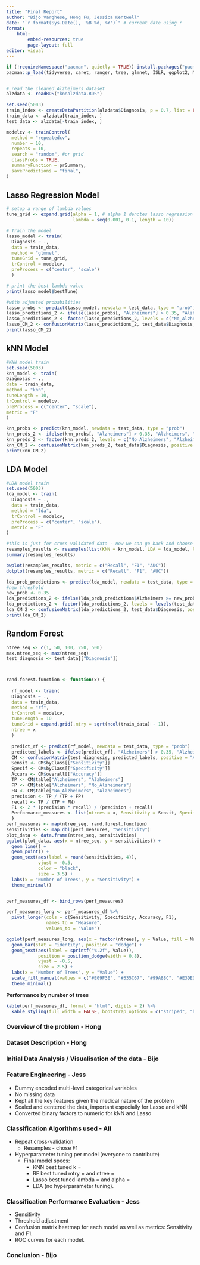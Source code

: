 ```yaml
---
title: "Final Report"
author: "Bijo Varghese, Hong Fu, Jessica Kentwell"
date: "`r format(Sys.Date(), '%B %d, %Y')`" # current date using r 
format:
    html:
        embed-resources: true
        page-layout: full
editor: visual
---
```


```r
if (!requireNamespace("pacman", quietly = TRUE)) install.packages("pacman"); library(pacman)
pacman::p_load(tidyverse, caret, ranger, tree, glmnet, ISLR, ggplot2, Matrix, dplyr, knitr, kableExtra, MASS, RColorBrewer, caTools, MLmetrics)


# read the cleaned Alzheimers dataset 
alzdata <- readRDS("knnalzdata.RDS")
```

```r
set.seed(5003)
train_index <- createDataPartition(alzdata$Diagnosis, p = 0.7, list = FALSE)
train_data <- alzdata[train_index, ]
test_data <- alzdata[-train_index, ]

modelcv <- trainControl(
  method = "repeatedcv",
  number = 10,
  repeats = 10,
  search = "random", #or grid
  classProbs = TRUE,
  summaryFunction = prSummary, 
  savePredictions = "final",
)


```


## Lasso Regression Model

```r
# setup a range of lambda values 
tune_grid <- expand.grid(alpha = 1, # alpha 1 denotes lasso regression model 
                         lambda = seq(0.001, 0.1, length = 10))

# Train the model
lasso_model <- train(
  Diagnosis ~ ., 
  data = train_data,
  method = "glmnet",
  tuneGrid = tune_grid,
  trControl = modelcv,
  preProcess = c("center", "scale")
  )

# print the best lambda value
print(lasso_model$bestTune)

```

```r

#with adjusted probabilities
lasso_probs <- predict(lasso_model, newdata = test_data, type = "prob")
lasso_predictions_2 <- ifelse(lasso_probs[, "Alzheimers"] > 0.35, "Alzheimers", "No_Alzheimers")
lasso_predictions_2 <- factor(lasso_predictions_2, levels = c("No_Alzheimers", "Alzheimers"))
lasso_CM_2 <- confusionMatrix(lasso_predictions_2, test_data$Diagnosis, positive = "Alzheimers", mode = "everything")
print(lasso_CM_2)


```


## kNN Model

```r
#KNN model train
set.seed(5003)
knn_model <- train(
Diagnosis ~ .,
data = train_data,
method = "knn",
tuneLength = 10,
trControl = modelcv,
preProcess = c("center", "scale"),
metric = "F"
)
```

```r
knn_probs <- predict(knn_model, newdata = test_data, type = "prob")
knn_preds_2 <- ifelse(knn_probs[, "Alzheimers"] > 0.35, "Alzheimers", "No_Alzheimers")
knn_preds_2 <- factor(knn_preds_2, levels = c("No_Alzheimers", "Alzheimers"))
knn_CM_2 <- confusionMatrix(knn_preds_2, test_data$Diagnosis, positive = "Alzheimers", mode = "everything")
print(knn_CM_2)
```

## LDA Model 

```r
#LDA model train
set.seed(5003)
lda_model <- train(
  Diagnosis ~ .,
  data = train_data,
  method = "lda",
  trControl = modelcv,
  preProcess = c("center", "scale"),
  metric = "F"
)
```

```r
#this is just for cross validated data - now we can go back and choose the metric we want to use and keep it consistent. F1 i think is the best. 
resamples_results <- resamples(list(KNN = knn_model, LDA = lda_model, RF = rf_model, Lasso = lasso_model))
summary(resamples_results)

bwplot(resamples_results, metric = c("Recall", "F1", "AUC"))
dotplot(resamples_results, metric = c("Recall", "F1", "AUC"))
```

```r
lda_prob_predictions <- predict(lda_model, newdata = test_data, type = "prob")
#new threshold
new_prob <- 0.35
lda_predictions_2 <- ifelse(lda_prob_predictions$Alzheimers >= new_prob, "Alzheimers", "No_Alzheimers")
lda_predictions_2 <- factor(lda_predictions_2, levels = levels(test_data$Diagnosis))
lda_CM_2 <- confusionMatrix(lda_predictions_2, test_data$Diagnosis, positive = "Alzheimers", mode = "everything")
print(lda_CM_2)
```

## Random Forest

```r
ntree_seq <- c(1, 50, 100, 250, 500)
max.ntree_seq <- max(ntree_seq)
test_diagnosis <- test_data[["Diagnosis"]]



rand.forest.function <- function(x) { 
  
  rf_model <- train(
  Diagnosis ~ .,              
  data = train_data,
  method = "rf",
  trControl = modelcv,
  tuneLength = 10
  tuneGrid = expand.grid(.mtry = sqrt(ncol(train_data) - 1)), 
  ntree = x
  )
  
  predict_rf <- predict(rf_model, newdata = test_data, type = "prob")
  predicted_labels <- ifelse(predict_rf[, "Alzheimers"] > 0.35, "Alzheimers", "No_Alzheimers") |> as.factor()
  CM <- confusionMatrix(test_diagnosis, predicted_labels, positive = "Alzheimers")
  Sensit <- CM$byClass[["Sensitivity"]]
  Specif <- CM$byClass[["Specificity"]]
  Accura <- CM$overall[["Accuracy"]]
  TP <- CM$table["Alzheimers", "Alzheimers"]
  FP <- CM$table["Alzheimers", "No_Alzheimers"]
  FN <- CM$table["No_Alzheimers", "Alzheimers"]
  precision <- TP / (TP + FP)
  recall <- TP / (TP + FN)
  F1 <- 2 * (precision * recall) / (precision + recall)
  Performance_measures <- list(ntrees = x, Sensitivity = Sensit, Specificity = Specif, Accuracy = Accura, F1 = F1)
  }
perf_measures <- map(ntree_seq, rand.forest.function)
sensitivities <- map_dbl(perf_measures, "Sensitivity")
plot_data <- data.frame(ntree_seq, sensitivities)
ggplot(plot_data, aes(x = ntree_seq, y = sensitivities)) +
  geom_line() +
  geom_point() + 
  geom_text(aes(label = round(sensitivities, 4)), 
            vjust = -0.5, 
            color = "black", 
            size = 3.5) +
  labs(x = "Number of Trees", y = "Sensitivity") +
  theme_minimal()


perf_measures_df <- bind_rows(perf_measures)

perf_measures_long <- perf_measures_df %>%
  pivot_longer(cols = c(Sensitivity, Specificity, Accuracy, F1),
               names_to = "Measure",
               values_to = "Value")

ggplot(perf_measures_long, aes(x = factor(ntrees), y = Value, fill = Measure)) +
  geom_bar(stat = "identity", position = "dodge") +
  geom_text(aes(label = sprintf("%.2f", Value)), 
            position = position_dodge(width = 0.8), 
            vjust = -0.5, 
            size = 2.5) +
  labs(x = "Number of Trees", y = "Value") +
  scale_fill_manual(values = c("#E09F3E", "#335C67", "#99A88C", "#E3DED1")) + 
  theme_minimal()

```

**Performance by number of trees**
``` r
kable(perf_measures_df, format = "html", digits = 2) %>%
  kable_styling(full_width = FALSE, bootstrap_options = c("striped", "hover", "condensed"))
```

### Overview of the problem - Hong

### Dataset Description - Hong

### Initial Data Analysis / Visualisation of the data - Bijo

### Feature Engineering - Jess
- Dummy encoded multi-level categorical variables
- No missing data
- Kept all the key features given the medical nature of the problem
- Scaled and centered the data, important especially for Lasso and kNN
- Converted binary factors to numeric for kNN and Lasso

### Classification Algorithms used - All
- Repeat cross-validation
  - Resamples - chose F1
- Hyperparameter tuning per model (everyone to contribute)
  - Final model specs:
    - KNN best tuned k =
    - RF best tuned mtry = and ntree =
    - Lasso best tuned lambda = and alpha =
    - LDA (no hyperparameter tuning).

### Classification Performance Evaluation - Jess
- Sensitivity
- Threshold adjustment
- Confusion matrix heatmap for each model as well as metrics: Sensitivity and F1.
- ROC curves for each model.

### Conclusion - Bijo


